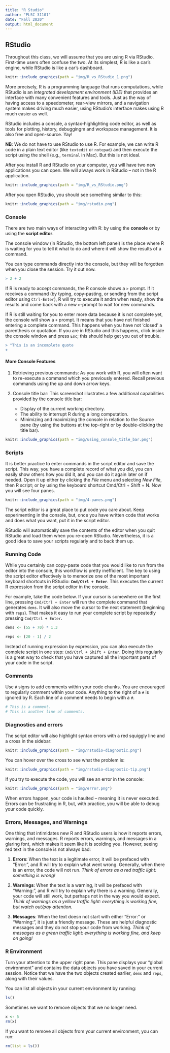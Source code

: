```yaml
---
title: "R Studio"
author: "PLSC 31101"
date: "Fall 2020"
output: html_document
---
```


## RStudio 

Throughout this class, we will assume that you are using R via RStudio. First-time users often confuse the two. At its simplest, R is like a car’s engine, while RStudio is like a car's dashboard.

```r
knitr::include_graphics(path = "img/R_vs_RStudio_1.png")
```

More precisely, R is a programming language that runs computations, while RStudio is an _integrated development environment (IDE)_ that provides an interface with many convenient features and tools. Just as the way of having access to a speedometer, rear-view mirrors, and a navigation system makes driving much easier, using RStudio’s interface makes using R much easier as well.

RStudio includes a console, a syntax-highlighting code editor, as well as tools for plotting, history, debuggingm and workspace management. It is also free and open-source. Yay!

**NB**: We do not have to use RStudio to use R. For example, we can write R code in a plain text editor (like `textedit` or `notepad`) and then execute the script using the shell (e.g., `terminal` in Mac). But this is not ideal.

After you install R and RStudio on your computer, you will have two new applications you can open. We will always work in RStudio -- not in the R application. 

```r
knitr::include_graphics(path = "img/R_vs_RStudio.png")
```

After you open RStudio, you should see something similar to this:

```r
knitr::include_graphics(path = "img/rstudio.png")
```

### Console

There are two main ways of interacting with R: by using the __console__ or by using the __script editor__.

The console window (in RStudio, the bottom left panel) is the place where R is waiting for you to tell it what to do and where it will show the results of a command.  

You can type commands directly into the console, but they will be forgotten when you close the session. Try it out now.

```r
> 2 + 2
```

If R is ready to accept commands, the R console shows a `>` prompt. If it receives a command (by typing, copy-pasting, or sending from the script editor using `Ctrl-Enter`), R will try to execute it andm when ready, show the results and come back with a new `>`-prompt to wait for new commands.

If R is still waiting for you to enter more data because it is not complete yet, the console will show a `+` prompt. It means that you have not finished entering a complete command. This happens when you have not 'closed' a parenthesis or quotation. If you are in RStudio and this happens, click inside the console window and press `Esc`; this should help get you out of trouble.

```r
> "This is an incomplete quote
+
```

#### More Console Features {-}

1. Retrieving previous commands: As you work with R, you will often want to re-execute a command which you previously entered. Recall previous commands using the up and down arrow keys.

2. Console title bar: This screenshot illustrates a few additional capabilities provided by the console title bar:

    * Display of the current working directory.
    * The ability to interrupt R during a long computation.
    * Minimizing and maximizing the console in relation to the Source pane (by using the buttons at the top-right or by double-clicking the title bar).

```r
knitr::include_graphics(path = "img/using_console_title_bar.png")
```

### Scripts

It is better practice to enter commands in the script editor and save the script. This way, you have a complete record of what you did, you can easily show others how you did it, and you can do it again later on if needed. Open it up either by clicking the *File* menu and selecting *New File*, then R script; or by using the keyboard shortcut Cmd/Ctrl + Shift + N. Now you will see four panes.

```r
knitr::include_graphics(path = "img/4-panes.png")
```

The script editor is a great place to put code you care about. Keep experimenting in the console, but, once you have written code that works and does what you want, put it in the script editor. 

RStudio will automatically save the contents of the editor when you quit RStudio and load them when you re-open RStudio. Nevertheless, it is a good idea to save your scripts regularly and to back them up.

### Running Code

While you certainly can copy-paste code that you would like to run from the editor into the console, this workflow is pretty inefficient. The key to using the script editor effectively is to memorize one of the most important keyboard shortcuts in RStudio: __`Cmd/Ctrl + Enter`__. This executes the current R expression from the script editor in the console.

For example, take the code below. If your cursor is somewhere on the first line, pressing `Cmd/Ctrl + Enter` will run the complete command that generates `dems`. It will also move the cursor to the next statement (beginning with `reps`). That makes it easy to run your complete script by repeatedly pressing `Cmd/Ctrl + Enter`.

```r
dems <- (55 + 70) * 1.3

reps <- (20 - 1) / 2
```

Instead of running expression by expression, you can also execute the complete script in one step: `Cmd/Ctrl + Shift + Enter`. Doing this regularly is a great way to check that you have captured all the important parts of your code in the script.

### Comments

Use `#` signs to add comments within your code chunks. You are encouraged to regularly comment within your code. Anything to the right of a `#` is ignored by R. Each line of a comment needs to begin with a `#`.

```r
# This is a comment.
# This is another line of comments.
```

### Diagnostics and errors

The script editor will also highlight syntax errors with a red squiggly line and a cross in the sidebar:

```r
knitr::include_graphics(path = "img/rstudio-diagnostic.png")
```

You can hover over the cross to see what the problem is:

```r
knitr::include_graphics(path = "img/rstudio-diagnostic-tip.png")
```

If you try to execute the code, you will see an error in the console:

```r
knitr::include_graphics(path = "img/error.png")
```

When errors happen, your code is haulted -- meaning it is never executed. Errors can be frustrating in R, but, with practice, you will be able to debug your code quickly.

### Errors, Messages, and Warnings

One thing that intimidates new R and RStudio users is how it reports errors, warnings, and messages. R reports errors, warnings, and messages in a glaring font, which makes it seem like it is scolding you. However, seeing red text in the console is not always bad:

1. __Errors__: When the text is a legitimate error, it will be prefaced with "Error:", and R will try to explain what went wrong. Generally, when there is an error, the code will not run. _Think of errors as a red traffic light: something is wrong!_

2. __Warnings__: When the text is a warning, it will be prefaced with "Warning:", and R will try to explain why there is a warning. Generally, your code will still work, but perhaps not in the way you would expect. _Think of warnings as a yellow traffic light: everything is working fine, but watch out/pay attention._

2. __Messages__: When the text doesn not start with either "Error:" or "Warning:", it is just a friendly message. These are helpful diagnostic messages and they do not stop your code from working. _Think of messages as a green traffic light: everything is working fine, and keep on going!_

###  R Environment

Turn your attention to the upper right pane. This pane displays your "global environment" and contains the data objects you have saved in your current session. Notice that we have the two objects created earlier, `dems` and `reps`, along with their values.

You can list all objects in your current environment by running:

```r
ls()
```

Sometimes we want to remove objects that we no longer need.

```r
x <- 5
rm(x)
```

If you want to remove all objects from your current environment, you can run:

```r
rm(list = ls())
```
